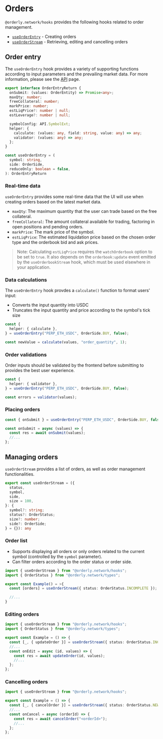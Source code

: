# Orders

`@orderly.network/hooks` provides the following hooks related to order management.

- [`useOrderEntry`](/apis/modules/__orderly_network___hooks/useOrderEntry) - Creating orders
- [`useOrderStream`](/apis/modules/__orderly_network___hooks/useOrderStream) - Retrieving, editing and cancelling orders

## Order entry

The `useOrderEntry` hook provides a variety of supporting functions according to input parameters and the prevailing market data. For more information, please see the [API](/apis/modules/__orderly_network___hooks/useOrderEntry) page.

```typescript
export interface OrderEntryReturn {
  onSubmit: (values: OrderEntity) => Promise<any>;
  maxQty: number;
  freeCollateral: number;
  markPrice: number;
  estLiqPrice?: number | null;
  estLeverage?: number | null;

  symbolConfig: API.SymbolExt;
  helper: {
    calculate: (values: any, field: string, value: any) => any;
    validator: (values: any) => any;
  };
}

const useOrderEntry = (
  symbol: string,
  side: OrderSide,
  reduceOnly: boolean = false,
): OrderEntryReturn
```

### Real-time data

`useOrderEntry` provides some real-time data that the UI will use when creating orders based on the latest market data.

- `maxQty`: The maximum quantity that the user can trade based on the free collateral.
- `freeCollateral`: The amount collateral available for trading, factoring in open positions and pending orders.
- `markPrice`: The mark price of the symbol.
- `estLiqPrice`: The estimated liquidation price based on the chosen order type and the orderbook bid and ask prices. 

> Note: Calculating `estLiqPrice` requires the `watchOrderbook` option to be set to `true`. It also depends on the `orderbook:update` event emitted by the `useOrderbookStream` hook, which must be used elsewhere in your application.

### Data calculations

The `useOrderEntry` hook provdes a `calculate()` function to format users' input:

- Converts the input quantity into USDC
- Truncates the input quantity and price according to the symbol's tick size

```typescript
const {
  helper: { calculate },
} = useOrderEntry("PERP_ETH_USDC", OrderSide.BUY, false);

const newValue = calculate(values, "order_quantity", 1);
```

### Order validations

Order inputs should be validated by the frontend before submitting to provides the best user experience.

```typescript
const {
  helper: { validator },
} = useOrderEntry("PERP_ETH_USDC", OrderSide.BUY, false);

const errors = validator(values);
```

### Placing orders

```typescript /onSubmit/
const { onSubmit } = useOrderEntry("PERP_ETH_USDC", OrderSide.BUY, false);

const onSubmit = async (values) => {
  const res = await onSubmit(values);
  //...
};
```

## Managing orders

`useOrderStream` provides a list of orders, as well as order management functionalities.

```typescript
export const useOrderStream = ({
  status,
  symbol,
  side,
  size = 100,
}: {
  symbol?: string;
  status?: OrderStatus;
  size?: number;
  side?: OrderSide;
} = {}): any
```

### Order list

- Supports displaying all orders or only orders related to the current symbol (controlled by the `symbol` parameter).
- Can filter orders according to the order status or order side.

```typescript
import { useOrderStream } from "@orderly.network/hooks";
import { OrderStatus } from "@orderly.network/types";

export const Example() = >{
  const [orders] = useOrderStream({ status: OrderStatus.INCOMPLETE });

  //...
}
```

### Editing orders

```typescript /updateOrder/
import { useOrderStream } from "@orderly.network/hooks";
import { OrderStatus } from "@orderly.network/types";

export const Example = () => {
  const [_, { updateOrder }] = useOrderStream({ status: OrderStatus.INCOMPLETE });
  //...
  const onEdit = async (id, values) => {
    const res = await updateOrder(id, values);
    //...
  };
};
```

### Cancelling orders

```typescript /cancelOrder/
import { useOrderStream } from "@orderly.network/hooks";

export const Example = () => {
  const [_, { cancelOrder }] = useOrderStream({ status: OrderStatus.NEW });
  //...
  const onCancel = async (orderId) => {
    const res = await cancelOrder("<orderId>");
    //...
  };
};
```

